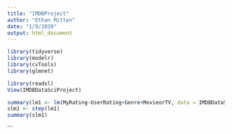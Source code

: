 ```yaml
---
title: "IMDBProject"
author: "Ethan Mitten"
date: "1/9/2020"
output: html_document
---
```


```r
library(tidyverse)
library(modelr)
library(cvTools)
library(glmnet)
```

```r
library(readxl)
View(IMDBDataSciProject)
```


```r
summary(lm1 <- lm(MyRating~UserRating+Genre+MovieorTV, data = IMDBDataSciProject))
slm1 <- step(lm1)
summary(slm1)
```

```